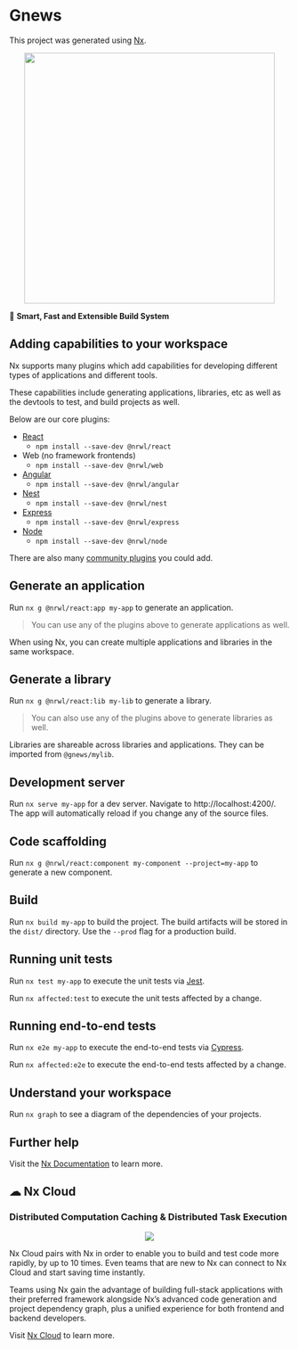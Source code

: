 # Gnews

This project was generated using [Nx](https://nx.dev).

<p style="text-align: center;"><img src="https://raw.githubusercontent.com/nrwl/nx/master/images/nx-logo.png" width="450"></p>

🔎 **Smart, Fast and Extensible Build System**

## Adding capabilities to your workspace

Nx supports many plugins which add capabilities for developing different types of applications and different tools.

These capabilities include generating applications, libraries, etc as well as the devtools to test, and build projects as well.



Below are our core plugins:

- [React](https://reactjs.org)
  - `npm install --save-dev @nrwl/react`
- Web (no framework frontends)
  - `npm install --save-dev @nrwl/web`
- [Angular](https://angular.io)
  - `npm install --save-dev @nrwl/angular`
- [Nest](https://nestjs.com)
  - `npm install --save-dev @nrwl/nest`
- [Express](https://expressjs.com)
  - `npm install --save-dev @nrwl/express`
- [Node](https://nodejs.org)
  - `npm install --save-dev @nrwl/node`

There are also many [community plugins](https://nx.dev/community) you could add.

## Generate an application

Run `nx g @nrwl/react:app my-app` to generate an application.

> You can use any of the plugins above to generate applications as well.

When using Nx, you can create multiple applications and libraries in the same workspace.

## Generate a library

Run `nx g @nrwl/react:lib my-lib` to generate a library.

> You can also use any of the plugins above to generate libraries as well.

Libraries are shareable across libraries and applications. They can be imported from `@gnews/mylib`.

## Development server

Run `nx serve my-app` for a dev server. Navigate to http://localhost:4200/. The app will automatically reload if you change any of the source files.

## Code scaffolding

Run `nx g @nrwl/react:component my-component --project=my-app` to generate a new component.

## Build

Run `nx build my-app` to build the project. The build artifacts will be stored in the `dist/` directory. Use the `--prod` flag for a production build.

## Running unit tests

Run `nx test my-app` to execute the unit tests via [Jest](https://jestjs.io).

Run `nx affected:test` to execute the unit tests affected by a change.

## Running end-to-end tests

Run `nx e2e my-app` to execute the end-to-end tests via [Cypress](https://www.cypress.io).

Run `nx affected:e2e` to execute the end-to-end tests affected by a change.

## Understand your workspace

Run `nx graph` to see a diagram of the dependencies of your projects.

## Further help

Visit the [Nx Documentation](https://nx.dev) to learn more.

## ☁ Nx Cloud

### Distributed Computation Caching & Distributed Task Execution

<p style="text-align: center;"><img src="https://raw.githubusercontent.com/nrwl/nx/master/images/nx-cloud-card.png"></p>

Nx Cloud pairs with Nx in order to enable you to build and test code more rapidly, by up to 10 times. Even teams that are new to Nx can connect to Nx Cloud and start saving time instantly.

Teams using Nx gain the advantage of building full-stack applications with their preferred framework alongside Nx’s advanced code generation and project dependency graph, plus a unified experience for both frontend and backend developers.

Visit [Nx Cloud](https://nx.app/) to learn more.
